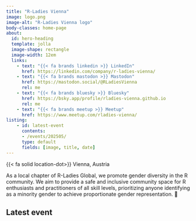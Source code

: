 ```yaml
--- 
title: "R-Ladies Vienna" 
image: logo.png
image-alt: "R-Ladies Vienna logo"
body-classes: home-page
about:
  id: hero-heading
  template: jolla
  image-shape: rectangle
  image-width: 12em
  links:
    - text: "{{< fa brands linkedin >}} LinkedIn"
      href: https://linkedin.com/company/r-ladies-vienna/
    - text: "{{< fa brands mastodon >}} Mastodon"
      href: https://mastodon.social/@RLadiesVienna
      rel: me
    - text: "{{< fa brands bluesky >}} Bluesky"
      href: https://bsky.app/profile/rladies-vienna.github.io
      rel: me
    - text: "{{< fa brands meetup >}} Meetup"
      href: https://www.meetup.com/rladies-vienna/
listing:
    - id: latest-event
      contents: 
      - /events/202505/
      type: default
      fields: [image, title, date]
---
```


:::{#hero-heading}
{{< fa solid location-dot>}}  Vienna, Austria
:::  

As a local chapter of R-Ladies Global, we promote gender diversity in the R community. We aim to provide a safe and inclusive community space for R enthusiasts and practitioners of all skill levels, prioritizing anyone identifying as a minority gender to achieve proportionate gender representation. 🌈  

## Latest event

::: {#latest-event}
:::
